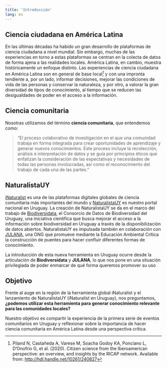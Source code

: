 ```yaml
---
title: 'Introducción'
lang: es
---
```


## Ciencia ciudadana en América Latina

En las últimas décadas ha habido un gran desarrollo de plataformas de ciencia ciudadana a nivel mundial. Sin embargo, muchas de las experiencias en torno a estas plataformas se centran en la colecta de datos de forma ajena a las realidades locales. América Latina, en cambio, muestra históricamente un enfoque distinto. Las experiencias de ciencia ciudadana en América Latina son en general de base local[^1] y con una impronta tendiente a, por un lado, informar decisiones, mejorar las condiciones de vida de las personas y conservar la naturaleza, y por otro, a valorar la gran diversidad de tipos de conocimiento, al tiempo que se reducen las desigualdades de poder en el acceso a la información. 

## Ciencia comunitaria

Nosotras utilizamos del término **ciencia comunitaria**, que entendemos como:

> "El proceso colaborativo de investigación en el que una comunidad trabaja en forma integrada para crear oportunidades de aprendizaje y generar nuevos conocimientos. Este proceso incluye la recolección, análisis e interpretación de datos y se guía por principios éticos que enfatizan la consideración de las expectativas y necesidades de todas las personas involucradas, así como el reconocimiento del trabajo de cada una de las partes."   

## NaturalistaUY

[iNaturalist](https://www.inaturalist.org) es una de las plataformas digitales globales de ciencia comunitaria más importantes del mundo y [NaturalistaUY](https://www.naturalista.uy) es nuestro portal nacional en Uruguay. La creación de NaturalistaUY se da en el marco del trabajo de [Biodiversidata](https://biodiversidata.org), el Consorcio de Datos de Biodiversidad del Uruguay, una iniciativa científica que busca mejorar el acceso a la información sobre biodiversidad en Uruguay a través de la disponibilización de datos abiertos. NaturalistaUY es impulsada también en colaboración con [JULANA](https://julana.org/), una ONG que promueve mediante la Educación Ambiental Crítica la construcción de puentes para hacer confluir diferentes formas de conocimiento.

La introducción de esta nueva herramienta en Uruguay ocurre desde la articulación de **Biodiversidata** y **JULANA**, lo que nos pone en una situación privilegiada de poder enmarcar de qué forma queremos promover su uso


## Objetivo

Frente al auge en la región de la herramienta global iNaturalist y el lanzamiento de NaturalistaUY (iNaturalist en Uruguay), nos preguntamos, **¿podemos utilizar esta herramienta para generar conocimiento relevante para las comunidades locales?**

Nuestro objetivo es compartir la experiencia de la primera serie de eventos comunitarios en Uruguay y reflexionar sobre la importancia de hacer ciencia comunitaria en América Latina desde una perspectiva crítica.

[^1]: Piland N, Castañeda A, Varese M, Soacha Godoy KA, Ponciano L, D’Onofrio G, et al. (2020). Citizen science from the Iberoamerican perspective: an overview, and insights by the RICAP network. Available from: [http://hdl.handle.net/10261/240827](http://hdl.handle.net/10261/240827)

